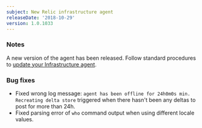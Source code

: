 ```yaml
---
subject: New Relic infrastructure agent
releaseDate: '2018-10-29'
version: 1.0.1033
---
```


### Notes

A new version of the agent has been released. Follow standard procedures to [update your Infrastructure agent](/docs/infrastructure/new-relic-infrastructure/installation/update-infrastructure-agent).

### Bug fixes

* Fixed wrong log message: `agent has been offline for 24h0m0s min. Recreating delta store` triggered when there hasn't been any deltas to post for more than 24h.
* Fixed parsing error of `who` command output when using different locale values.
